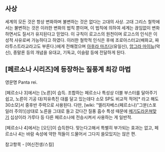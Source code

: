 
== 사상 ==
세계의 모든 것은 항상 변화하며 불변하는 것은 없다는 고대의 사상. 고대 그리스 철학에서는 불변하는 것은 이러한 변화의 법칙 뿐이며, 이 법칙에 의하여 세계는 끊임없이 변화하면서도 질서가 유지된다고 믿었다. 이 규칙이 로고스의 원천이며 로고스의 인식은 이성적 사유로써 가능하다고 하였다. 이러한 철학적 인식은 후에 조로아스터교(배화교, 짜라투스트라교라고도 부른다.)에게 전해졌으며 [[아후라 마즈다]](유일신), [[앙그라 마이뉴]](악신), 종말론 등의 개념을 유대교, 기독교, 이슬람 등에 전달하게 된다.

== [페르소나 시리즈]에 등장하는 질풍계 최강 마법 ==
영문명 Panta rei.

[페르소나 3]에서는 [노른]이 습득. 조합하는 페르소나 특성상 더블 부스터를 달아주기 쉽고, 노른이 기공 대/치유촉진 대를 달고 있는데다 소모 SP도 비교적 적어[* 라고 해도 30소모]서 중후반 주력으로 사용된다. 다만, [wiki: "엘리자베스(페르소나)"그분(스포일러 주의!)]상대로 노른을 그대로 들고 갔다간 질풍 흡수 특성 때문에 [[메기도라온]]쳐맞기 십상이라 가루다 등 다른 페르소나에 전승시켜서 사용하는 게 일반적.

[페르소나 4]에서는 [오딘]이 습득한다. 맞는다고해서 특별히 부가되는 효과는 없고, 페르소나 4는 바람 속성에 약한 적들이 드물어서 그다지 쓸모있지는 않은 편.

참고항목 - [여신전생/스킬]
